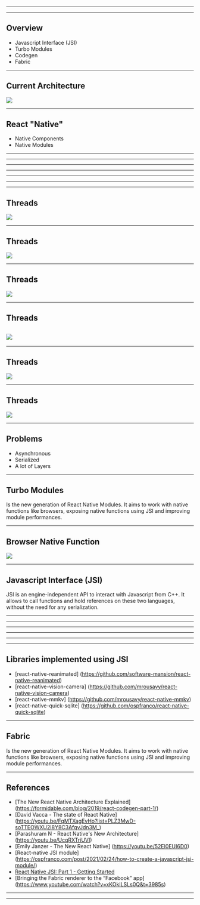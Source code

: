 



<Head>
  <title>RN Architecture in 2021</title>
</Head>

<Intro />

---

<Cover />

---

## Overview

<ul>
  <Appear>
    <li>Javascript Interface (JSI)</li>
    <li>Turbo Modules</li>
    <li>Codegen</li>
    <li>Fabric</li>
  </Appear>
</ul>

---

## Current Architecture

<Img src="./img/current_architecture_diagram.png" height={500} />

---

## React "Native"

<ul>
  <Appear>
    <li>Native Components</li>
    <li>Native Modules</li>
  </Appear>
</ul>

---

<div style={{ fontSize: 26 }}>
  <CodeSurfer
    title="Native Component: Color View"
    code={require("!raw-loader!./ColorViewManager.java")}
    showNumbers={false}
    dark={true}
    lang="java"
    steps={[{ range: [1, 20], notes: "ColorViewManager.java" }]}
  />
</div>

---

<div style={{ fontSize: 26 }}>
  <CodeSurfer
    title="Native Component: Color View"
    code={require("!raw-loader!./ColorPackage.java")}
    showNumbers={false}
    dark={true}
    lang="java"
    steps={[
      { range: [1, 11], notes: "ColorPackage.java" },
      { range: [7, 10], notes: "ColorPackage.java" },
    ]}
  />
</div>

---

<div style={{ fontSize: 26 }}>
  <CodeSurfer
    title="Native Component: Color View"
    code={require("!raw-loader!./ColorApp.js")}
    showNumbers={false}
    dark={true}
    lang="javascript"
    steps={[
      { range: [1, 3], notes: "App.js" },
      { range: [5, 11], notes: "App.js" },
    ]}
  />
</div>

---

<div style={{ fontSize: 26 }}>
  <CodeSurfer
    title="Native Module: Sum"
    code={require("!raw-loader!./SumModule.java")}
    showNumbers={false}
    dark={true}
    lang="java"
    steps={[{ range: [1, 19], notes: "SumModule.java" }]}
  />
</div>

---

<div style={{ fontSize: 26 }}>
  <CodeSurfer
    title="Native Module: Sum"
    code={require("!raw-loader!./SumPackage.java")}
    showNumbers={false}
    dark={true}
    lang="java"
    steps={[
      { range: [1, 11], notes: "ColorPackage.java" },
      { range: [2, 7], notes: "ColorPackage.java" },
    ]}
  />
</div>

---

<div style={{ fontSize: 26 }}>
  <CodeSurfer
    title="Native Module: Sum"
    code={require("!raw-loader!./SumApp.js")}
    showNumbers={false}
    dark={true}
    lang="javascript"
    steps={[
      { range: [1, 3], notes: "App.js" },
      { range: [5, 11], notes: "App.js" },
    ]}
  />
</div>

---

## Threads

<Img src="./img/threads_1.png" height={500} />

---

## Threads

<Img src="./img/threads_2.png" height={500} />

---

## Threads

<Img src="./img/threads_3.png" height={500} />

---

## Threads

## <Img src="./img/threads_4.png" height={500} />

---

## Threads

<Img src="./img/threads_5.png" height={500} />

---

## Threads

<Img src="./img/threads_6.png" height={500} />

---

## Problems

<ul>
  <Appear>
    <li>Asynchronous</li>
    <li>Serialized</li>
    <li>A lot of Layers</li>
  </Appear>
</ul>

---

## Turbo Modules

Is the new generation of React Native Modules. It aims to work with native functions like browsers,
exposing native functions using JSI and improving module performances.

---

## Browser Native Function

<Img src="./img/browser_native_func.png" height={100} />

---

## Javascript Interface (JSI)

JSI is an engine-independent API to interact with Javascript from C++.
It allows to call functions and hold references on these two languages,
without the need for any serialization.

---

<div style={{ fontSize: 26 }}>
  <CodeSurfer
    title="Sum Module Header (Objective-C++)"
    code={require("!raw-loader!./Sum.h")}
    showNumbers={false}
    dark={true}
    lang="objectivec"
    steps={[{ range: [1, 8], notes: "Sum.h" }]}
  />
</div>

---

<div style={{ fontSize: 26 }}>
  <CodeSurfer
    title="Sum Module (Objective-C++)"
    code={require("!raw-loader!./Sum.mm")}
    showNumbers={false}
    dark={true}
    lang="objectivec"
    steps={[
      { range: [1, 29], notes: "Sum.mm" },
      { range: [1, 4], notes: "Sum.mm" },
      { range: [6, 15], notes: "Sum.mm" },
      { range: [17, 24], notes: "Sum.mm" },
      { range: [17, 29], notes: "Sum.mm" },
    ]}
  />
</div>

---

<div style={{ fontSize: 26 }}>
  <CodeSurfer
    title="Sum Module Header (C++)"
    code={require("!raw-loader!./react-native-sum.h")}
    showNumbers={false}
    dark={true}
    lang="cpp"
    steps={[{ range: [1, 4], notes: "react-native-sum.h" }]}
  />
</div>

---

<div style={{ fontSize: 26 }}>
  <CodeSurfer
    title="Sum Module (C++)"
    code={require("!raw-loader!./react-native-sum.cpp")}
    showNumbers={false}
    dark={true}
    lang="cpp"
    steps={[
      { range: [1, 28], notes: "react-native-sum.cpp" },
      { range: [1, 4], notes: "react-native-sum.cpp" },
      { range: [6, 28], notes: "react-native-sum.cpp" },
      { range: [8, 8], notes: "react-native-sum.cpp" },
      { range: [9, 9], notes: "react-native-sum.cpp" },
      { range: [10, 10], notes: "react-native-sum.cpp" },
      { range: [11, 20], notes: "react-native-sum.cpp" },
      { range: [22, 23], notes: "react-native-sum.cpp" },
      { range: [27, 27], notes: "react-native-sum.cpp" },
    ]}
  />
</div>

---

<div style={{ fontSize: 26 }}>
  <CodeSurfer
    title="Sum Module (Javascript)"
    code={require("!raw-loader!./SumAppCxx.js")}
    showNumbers={false}
    dark={true}
    lang="javascript"
    steps={[{ range: [1, 7], notes: "App.js" }]}
  />
</div>

---

## Libraries implemented using JSI

- [react-native-reanimated] (https://github.com/software-mansion/react-native-reanimated)
- [react-native-vision-camera] (https://github.com/mrousavy/react-native-vision-camera)
- [react-native-mmkv] (https://github.com/mrousavy/react-native-mmkv)
- [react-native-quick-sqlite] (https://github.com/ospfranco/react-native-quick-sqlite)

---

## Fabric

Is the new generation of React Native Modules. It aims to work with native functions like browsers,
exposing native functions using JSI and improving module performances.

---

## References

- [The New React Native Architecture Explained] (https://formidable.com/blog/2019/react-codegen-part-1/)
- [David Vacca - The state of React Native] (https://youtu.be/FqMTXagEvHo?list=PLZ3MwD-soTTEOWXU2I8Y8C3AfqvJdn3M_)
- [Parashuram N - React Native's New Architecture] (https://youtu.be/UcqRXTriUVI)
- [Emily Janzer - The New React Native] (https://youtu.be/52El0EUI6D0)
- [React-native JSI module] (https://ospfranco.com/post/2021/02/24/how-to-create-a-javascript-jsi-module/)
- [React Native JSI: Part 1 - Getting Started](https://blog.notesnook.com/getting-started-react-native-jsi/)
- [Bringing the Fabric renderer to the “Facebook” app] (https://www.youtube.com/watch?v=xKOkILSLs0Q&t=3985s)

---

<Patreon />

---

<Thanks />
